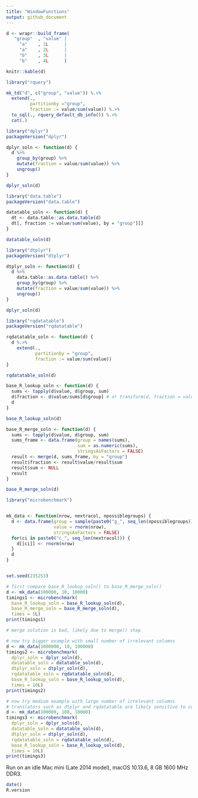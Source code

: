 ```yaml
---
title: "WindowFunctions"
output: github_document
---
```




```r
d <- wrapr::build_frame(
   "group"  , "value" |
     "a"    , 1L      |
     "a"    , 2L      |
     "b"    , 3L      |
     "b"    , 4L      )

knitr::kable(d)
```

```r
library("rquery")

mk_td("d", c("group", "value")) %.>%
  extend(., 
         partitionby ="group", 
         fraction := value/sum(value)) %.>%
  to_sql(., rquery_default_db_info()) %.>%
  cat(.)
```


```r
library("dplyr")
packageVersion("dplyr")

dplyr_soln <- function(d) {
  d %>% 
    group_by(group) %>%
    mutate(fraction = value/sum(value)) %>%
    ungroup()
}

dplyr_soln(d)
```

```r
library("data.table")
packageVersion("data.table")

datatable_soln <- function(d) {
  dt <- data.table::as.data.table(d)
  dt[, fraction := value/sum(value), by = "group"][]
}

datatable_soln(d)
```

```r
library("dtplyr")
packageVersion("dtplyr")

dtplyr_soln <- function(d) {
  d %>% 
    data.table::as.data.table() %>%
    group_by(group) %>%
    mutate(fraction = value/sum(value)) %>%
    ungroup()
}

dplyr_soln(d)
```


```r
library("rqdatatable")
packageVersion("rqdatatable")

rqdatatable_soln <- function(d) {
  d %.>%
    extend(., 
           partitionby = "group", 
           fraction := value/sum(value))
}

rqdatatable_soln(d)
```


```r
base_R_lookup_soln <- function(d) {
  sums <- tapply(d$value, d$group, sum)
  d$fraction <- d$value/sums[d$group] # or transform(d, fraction = value/sums[group]) 
  d
}

base_R_lookup_soln(d)
```

```r
base_R_merge_soln <- function(d) {
  sums <- tapply(d$value, d$group, sum)
  sums_frame <- data.frame(group = names(sums),
                           sum = as.numeric(sums),
                           stringsAsFactors = FALSE)
  result <- merge(d, sums_frame, by = "group")
  result$fraction <- result$value/result$sum
  result$sum <- NULL
  result
}

base_R_merge_soln(d)
```

```r
library("microbenchmark")


mk_data <- function(nrow, nextracol, npossiblegroups) {
  d <- data.frame(group = sample(paste0("g_", seq_len(npossiblegroups)), nrow, replace = TRUE),
                  value = rnorm(nrow),
                  stringsAsFactors = FALSE)
  for(ci in paste0("c_", seq_len(nextracol))) {
    d[[ci]] <- rnorm(nrow)
  }
  d
}


set.seed(235253)

# first compare base_R_lookup_soln() to base_R_merge_soln()
d <- mk_data(100000, 10, 10000)
timings1 <- microbenchmark(
  base_R_lookup_soln = base_R_lookup_soln(d),
  base_R_merge_soln = base_R_merge_soln(d),
  times = 5L)
print(timings1)

# merge solution is bad, likely due to merge() step

# now try bigger example with small number of irrelevant columns
d <- mk_data(1000000, 10, 100000)
timings2 <- microbenchmark(
  dplyr_soln = dplyr_soln(d),
  datatable_soln = datatable_soln(d),
  dtplyr_soln = dtplyr_soln(d),
  rqdatatable_soln = rqdatatable_soln(d),
  base_R_lookup_soln = base_R_lookup_soln(d),
  times = 10L)
print(timings2)

# now try medium example with large number of irrelevant columns
# translators such as dtplyr and rqdatatable are likely sensitive to column counts
d <- mk_data(100000, 100, 10000)
timings3 <- microbenchmark(
  dplyr_soln = dplyr_soln(d),
  datatable_soln = datatable_soln(d),
  dtplyr_soln = dtplyr_soln(d),
  rqdatatable_soln = rqdatatable_soln(d),
  base_R_lookup_soln = base_R_lookup_soln(d),
  times = 10L)
print(timings3)
```


Run on an idle Mac mini (Late 2014 model), macOS 10.13.6, 8 GB 1600 MHz DDR3.

```r
date()
R.version
```



